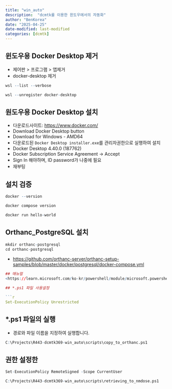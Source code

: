 ```yaml
---
title: "win_auto"
description:  "dcmtk를 이용한 윈도우에서의 자동화"
author: "BenKorea"
date: "2025-04-25"
date-modified: last-modified
categories: [dcmtk]
---
```


## 윈도우용 Docker Desktop 제거
- 제어판 > 프로그램 > 앱제거
- docker-desktop 제거
```r
wsl --list --verbose
```

```r
wsl --unregister docker-desktop
```


## 원도우용 Docker Desktop 설치
- 다운로드사이트: <https://www.docker.com/>
- Download Docker Desktop button
- Download for Windows - AMD64
- 다운로드된 `Docker Desktop installer.exe`를 관리자권한으로 실행하여 설치
- Docker Desktop 4.40.0 (187762)
- Docker Subscription Service Agreement -> Accept
- Sign In 해야하며, ID password가 나중에 필요
- 재부팅

## 설치 검증
```r
docker --version
```

```r
docker compose version
```

```r
docker run hello-world
```

## Orthanc_PostgreSQL 설치
```r
mkdir orthanc-postgresql
cd orthanc-postgresql
```
- <https://github.com/orthanc-server/orthanc-setup-samples/blob/master/docker/postgresql/docker-compose.yml>
```r






## 매뉴얼
<https://learn.microsoft.com/ko-kr/powershell/module/microsoft.powershell.core/about/about_scripts?view=powershell-7.5>

## *.ps1 파일 사용설정

```r
Set-ExecutionPolicy Unrestricted
```


## *.ps1 파일의 실행
- 경로와 파일 이름을 지정하여 실행합니다.

```r
C:\Projects\R443-dcmtk369-win_auto\scripts\copy_to_orthanc.ps1
```

## 권한 설정한
```r
Set-ExecutionPolicy RemoteSigned -Scope CurrentUser
```

```r
C:\Projects\R443-dcmtk369-win_auto\scripts\retrieving_to_nmdose.ps1
```
